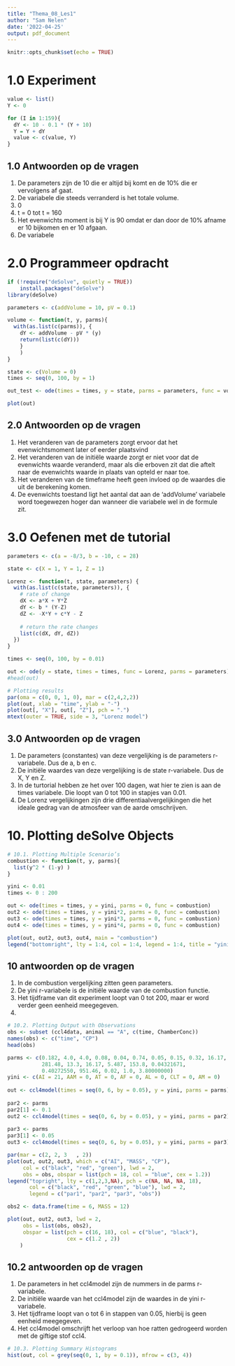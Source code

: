 ```yaml
---
title: "Thema_08_Les1"
author: "Sam Nelen"
date: '2022-04-25'
output: pdf_document
---
```


```r
knitr::opts_chunk$set(echo = TRUE)
```

# 1.0 Experiment
```r
value <- list()
Y <- 0

for (I in 1:159){
  dY <- 10 - 0.1 * (Y + 10)
  Y = Y + dY
  value <- c(value, Y) 
}

```

## 1.0 Antwoorden op de vragen
1. De parameters zijn de 10 die er altijd bij komt en de 10% die er vervolgens af gaat.
2. De variabele die steeds verranderd is het totale volume.
3. 0
4. t = 0 tot t = 160
5. Het evenwichts moment is bij Y is 90 omdat er dan door de 10% afname er 10 bijkomen en er 10 afgaan.
6. De variabele 

# 2.0 Programmeer opdracht
```r
if (!require("deSolve", quietly = TRUE))
    install.packages("deSolve")
library(deSolve)

parameters <- c(addVolume = 10, pV = 0.1)

volume <- function(t, y, parms){
  with(as.list(c(parms)), {
    dY <- addVolume - pV * (y)
    return(list(c(dY)))
    }
    )
}

state <- c(Volume = 0)
times <- seq(0, 100, by = 1)

out_test <- ode(times = times, y = state, parms = parameters, func = volume, method = "euler")

plot(out)
```

## 2.0 Antwoorden op de vragen
1. Het veranderen van de parameters zorgt ervoor dat het evenwichtsmoment later of eerder plaatsvind
2. Het veranderen van de initiële waarde zorgt er niet voor dat de evenwichts waarde veranderd, maar als die erboven zit dat die aftelt naar de evenwichts waarde in plaats van opteld er naar toe.
3. Het veranderen van de timeframe heeft geen invloed op de waardes die uit de berekening komen.
4. De evenwichts toestand ligt het aantal dat aan de 'addVolume' variabele word toegewezen hoger dan wanneer die variabele wel in de formule zit.

\newpage
# 3.0 Oefenen met de tutorial
```r
parameters <- c(a = -8/3, b = -10, c = 28)

state <- c(X = 1, Y = 1, Z = 1)

Lorenz <- function(t, state, parameters) {
  with(as.list(c(state, parameters)), {
    # rate of change
    dX <- a*X + Y*Z
    dY <- b * (Y-Z)
    dZ <- -X*Y + c*Y - Z
    
    # return the rate changes
    list(c(dX, dY, dZ))
  })
}

times <- seq(0, 100, by = 0.01)

out <- ode(y = state, times = times, func = Lorenz, parms = parameters)
#head(out)

# Plotting results
par(oma = c(0, 0, 1, 0), mar = c(2,4,2,2))
plot(out, xlab = "time", ylab = "-")
plot(out[, "X"], out[, "Z"], pch = ".")
mtext(outer = TRUE, side = 3, "Lorenz model")
```

## 3.0 Antwoorden op de vragen
1. De parameters (constantes) van deze vergelijking is de parameters r-variabele. Dus de a, b en c.
2. De initiële waardes van deze vergelijking is de state r-variabele. Dus de X, Y en Z.
3. In de turtorial hebben ze het over 100 dagen, wat hier te zien is aan de times variabele. Die loopt van 0 tot 100 in stapjes van 0.01.
4. De Lorenz vergelijkingen zijn drie differentiaalvergelijkingen die het ideale gedrag van de atmosfeer van de aarde omschrijven.

\newpage
# 10. Plotting deSolve Objects
```r
# 10.1. Plotting Multiple Scenario’s
combustion <- function(t, y, parms){
  list(y^2 * (1-y) )
}

yini <- 0.01
times <- 0 : 200

out <- ode(times = times, y = yini, parms = 0, func = combustion)
out2 <- ode(times = times, y = yini*2, parms = 0, func = combustion)
out3 <- ode(times = times, y = yini*3, parms = 0, func = combustion)
out4 <- ode(times = times, y = yini*4, parms = 0, func = combustion)

plot(out, out2, out3, out4, main = "combustion")
legend("bottomright", lty = 1:4, col = 1:4, legend = 1:4, title = "yini*i")
```

## 10 antwoorden op de vragen
1. In de combustion vergelijking zitten geen parameters.
2. De yini r-variabele is de initiële waarde van de combustion functie.
3. Het tijdframe van dit experiment loopt van 0 tot 200, maar er word verder geen eenheid meegegeven.
4. 

\newpage
```r
# 10.2. Plotting Output with Observations
obs <- subset (ccl4data, animal == "A", c(time, ChamberConc))
names(obs) <- c("time", "CP")
head(obs)

parms <- c(0.182, 4.0, 4.0, 0.08, 0.04, 0.74, 0.05, 0.15, 0.32, 16.17,
           281.48, 13.3, 16.17, 5.487, 153.8, 0.04321671,
           0.40272550, 951.46, 0.02, 1.0, 3.80000000)
yini <- c(AI = 21, AAM = 0, AT = 0, AF = 0, AL = 0, CLT = 0, AM = 0)
 
out <- ccl4model(times = seq(0, 6, by = 0.05), y = yini, parms = parms)
 
par2 <- parms
par2[1] <- 0.1
out2 <- ccl4model(times = seq(0, 6, by = 0.05), y = yini, parms = par2)
 
par3 <- parms
par3[1] <- 0.05
out3 <- ccl4model(times = seq(0, 6, by = 0.05), y = yini, parms = par3)

par(mar = c(2, 2, 3   , 2))
plot(out, out2, out3, which = c("AI", "MASS", "CP"),
     col = c("black", "red", "green"), lwd = 2,
     obs = obs, obspar = list(pch = 18, col = "blue", cex = 1.2))
legend("topright", lty = c(1,2,3,NA), pch = c(NA, NA, NA, 18),
       col = c("black", "red", "green", "blue"), lwd = 2,
       legend = c("par1", "par2", "par3", "obs"))

obs2 <- data.frame(time = 6, MASS = 12)

plot(out, out2, out3, lwd = 2, 
     obs = list(obs, obs2),
     obspar = list(pch = c(16, 18), col = c("blue", "black"),
                   cex = c(1.2 , 2))
    )
```

## 10.2 antwoorden op de vragen
1. De parameters in het ccl4model zijn de nummers in de parms r-variabele.
2. De initiële waarde van het ccl4model zijn de waardes in de yini r-variabele.
3. Het tijdframe loopt van o tot 6 in stappen van 0.05, hierbij is geen eenheid meegegeven.
4. Het ccl4model omschrijft het verloop van hoe ratten gedrogeerd worden met de giftige stof ccl4.

```r
# 10.3. Plotting Summary Histograms
hist(out, col = grey(seq(0, 1, by = 0.1)), mfrow = c(3, 4))
```